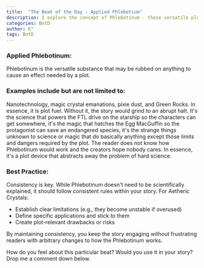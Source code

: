 ```yaml
---
title:  "The Beat of the Day - Applied Phlebotium"
description: I explore the concept of Phlebotinum - those versatile plot devices like nanotechnology or magic crystals that help move stories forward without getting bogged down in hard science explanations. While these elements don't need rigorous scientific justification, I emphasize the importance of establishing consistent rules and limitations within your story world to maintain reader engagement. Whether it's Aetheric Crystals or Green Rocks, these tools can serve as effective plot fuel when used thoughtfully and consistently.
categories: BotD
author: K°
tags: BotD
---
```


### Applied Phlebotinum:
Phlebotinum is the versatile substance that may be rubbed on anything to cause an effect needed by a plot.

### Examples include but are not limited to:
Nanotechnology, magic crystal emanations, pixie dust, and Green Rocks. In essence, it is plot fuel. Without it, the story would grind to an abrupt halt. It's the science that powers the FTL drive on the starship so the characters can get somewhere, it's the magic that hatches the Egg MacGuffin so the protagonist can save an endangered species, it's the strange things unknown to science or magic that do basically anything except those limits and dangers required by the plot. The reader does not know how Phlebotinum would work and the creators hope nobody cares. In essence, it's a plot device that abstracts away the problem of hard science.

### Best Practice:
Consistency is key. While Phlebotinum doesn't need to be scientifically explained, it should follow consistent rules within your story. For Aetheric Crystals:

* Establish clear limitations (e.g., they become unstable if overused)
* Define specific applications and stick to them
* Create plot-relevant drawbacks or risks

By maintaining consistency, you keep the story engaging without frustrating readers with arbitrary changes to how the Phlebotinum works.

How do you feel about this particular beat? Would you use it in your story? Drop me a comment down below.

